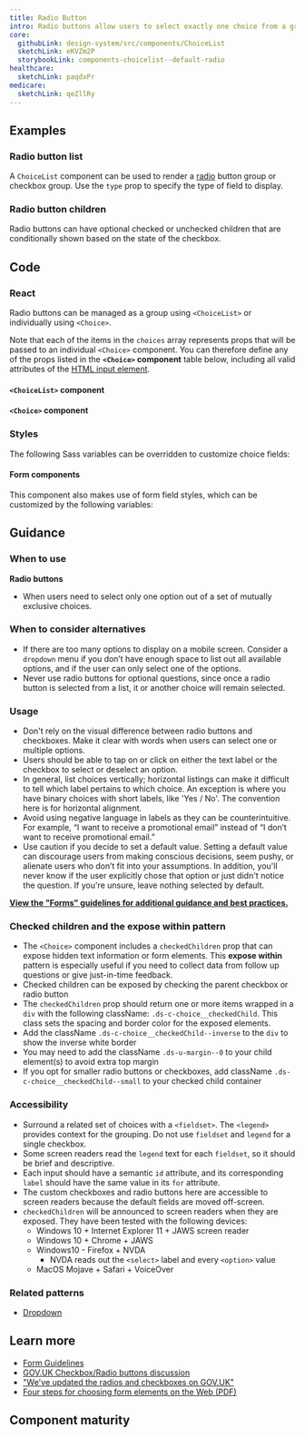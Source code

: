```yaml
---
title: Radio Button
intro: Radio buttons allow users to select exactly one choice from a group.
core:
  githubLink: design-system/src/components/ChoiceList
  sketchLink: eKVZm2P
  storybookLink: components-choicelist--default-radio
healthcare:
  sketchLink: paqdxPr
medicare:
  sketchLink: qeZllRy
---
```


## Examples

### Radio button list

A `ChoiceList` component can be used to render a [radio](/components/radio/) button group or checkbox group. Use the `type` prop to specify the type of field to display.

<StorybookExample
  componentName="choiceList-radio"
  sourceFilePath="components/ChoiceList/ChoiceList.tsx"
  storyId="components-choicelist--default-radio"
/>

### Radio button children

Radio buttons can have optional checked or unchecked children that are conditionally shown based on the state of the checkbox.

<StorybookExample
  componentName="choice"
  sourceFilePath="components/ChoiceList/Choice.tsx"
  storyId="components-choicelist--choice-children"
/>

## Code

### React

Radio buttons can be managed as a group using `<ChoiceList>` or individually using `<Choice>`.

Note that each of the items in the `choices` array represents props that will be passed to an individual `<Choice>` component. You can therefore define any of the props listed in the <strong>`<Choice>` component</strong> table below, including all valid attributes of the [HTML input element](https://developer.mozilla.org/en-US/docs/Web/HTML/Element/input).

#### `<ChoiceList>` component

<PropTable componentName="ChoiceList" />

#### `<Choice>` component

<PropTable componentName="Choice">
  <PropTableHtmlElementRow elements={['input']} />
</PropTable>

### Styles

The following Sass variables can be overridden to customize choice fields:

<ComponentThemeOptions
  componentname="choice"
/>

#### Form components

This component also makes use of form field styles, which can be customized by the following variables:

<ComponentThemeOptions
  componentname="form"
/>

## Guidance

### When to use

**Radio buttons**

- When users need to select only one option out of a set of mutually exclusive choices.

### When to consider alternatives

- If there are too many options to display on a mobile screen. Consider a `dropdown` menu if you don’t have enough space to list out all available options, and if the user can only select one of the options.
- Never use radio buttons for optional questions, since once a radio button is selected from a list, it or another choice will remain selected.

### Usage

- Don't rely on the visual difference between radio buttons and checkboxes. Make it clear with words when users can select one or multiple options.
- Users should be able to tap on or click on either the text label or the checkbox to select or deselect an option.
- In general, list choices vertically; horizontal listings can make it difficult to tell which label pertains to which choice. An exception is where you have binary choices with short labels, like 'Yes / No'. The convention here is for horizontal alignment.
- Avoid using negative language in labels as they can be counterintuitive. For example, “I want to receive a promotional email” instead of “I don’t want to receive promotional email.”
- Use caution if you decide to set a default value. Setting a default value can discourage users from making conscious decisions, seem pushy, or alienate users who don’t fit into your assumptions. In addition, you'll never know if the user explicitly chose that option or just didn't notice the question. If you're unsure, leave nothing selected by default.

**[View the "Forms" guidelines for additional guidance and best practices.](/patterns/forms/)**

### Checked children and the expose within pattern

- The `<Choice>` component includes a `checkedChildren` prop that can expose hidden text information or form elements. This **expose within** pattern is especially useful if you need to collect data from follow up questions or give just-in-time feedback.
- Checked children can be exposed by checking the parent checkbox or radio button
- The `checkedChildren` prop should return one or more items wrapped in a `div` with the following className: `.ds-c-choice__checkedChild`. This class sets the spacing and border color for the exposed elements.
- Add the className `.ds-c-choice__checkedChild--inverse` to the `div` to show the inverse white border
- You may need to add the className `.ds-u-margin--0` to your child element(s) to avoid extra top margin
- If you opt for smaller radio buttons or checkboxes, add className `.ds-c-choice__checkedChild--small` to your checked child container

### Accessibility

- Surround a related set of choices with a `<fieldset>`. The `<legend>` provides context for the grouping. Do not use `fieldset` and `legend` for a single checkbox.
- Some screen readers read the `legend` text for each `fieldset`, so it should be brief and descriptive.
- Each input should have a semantic `id` attribute, and its corresponding `label` should have the same value in its `for` attribute.
- The custom checkboxes and radio buttons here are accessible to screen readers because the default fields are moved off-screen.
- `checkedChildren` will be announced to screen readers when they are exposed. They have been tested with the following devices:
  - Windows 10 + Internet Explorer 11 + JAWS screen reader
  - Windows 10 + Chrome + JAWS
  - Windows10 - Firefox + NVDA
    - NVDA reads out the `<select>` label and every `<option>` value
  - MacOS Mojave + Safari + VoiceOver

### Related patterns

- [Dropdown](/components/dropdown/)

## Learn more

- [Form Guidelines](/patterns/forms/)
- [GOV.UK Checkbox/Radio buttons discussion](https://paper.dropbox.com/doc/Radio-buttons-oIwWoxwBKClt5IXvDbnpF)
- ["We've updated the radios and checkboxes on GOV.UK"](https://designnotes.blog.gov.uk/2016/11/30/weve-updated-the-radios-and-checkboxes-on-gov-uk/)
- [Four steps for choosing form elements on the Web (PDF)](http://www.formsthatwork.com/files/Articles/dropdown.pdf)

## Component maturity

<MaturityChecklist
  a11yStandards={true}
  color={true}
  forcedColors={true}
  screenReaders={true}
  keyboardNavigable={true}
  storybook={true}
  responsive={true}
  spanish={null}
  completeUiKit={false}
  responsiveUiKit={false}
  tokensInCode={true}
  tokensInSketch={true}
/>